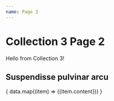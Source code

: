 ```yaml
---
name: Page 2
---
```



# Collection 3 Page 2

Hello from Collection 3!

## Suspendisse pulvinar arcu

{ data.map((item) => (<Collection3Section name={item.name}>{item.content}</Collection3Section>)) }

